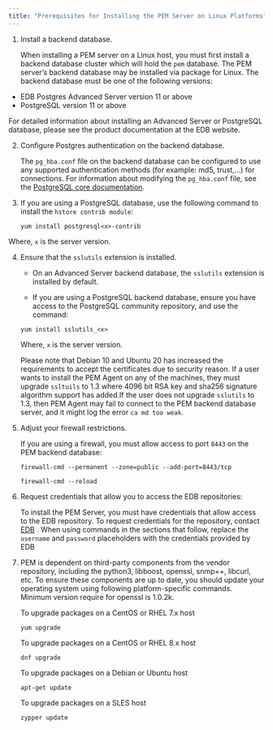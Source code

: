 ```yaml
---
title: "Prerequisites for Installing the PEM Server on Linux Platforms"
---
```


1.  Install a backend database.

    When installing a PEM server on a Linux host, you must first install a backend database cluster which will hold the `pem` database. The PEM server’s backend database may be installed via package for Linux. The backend database must be one of the following versions:

 -   EDB Postgres Advanced Server version 11 or above
 -   PostgreSQL version 11 or above

 For detailed information about installing an Advanced Server or PostgreSQL database, please see the product documentation at the EDB website.

2.  Configure Postgres authentication on the backend database.

    The `pg_hba.conf` file on the backend database can be configured to use any supported authentication methods (for example: md5, trust,...) for connections. For information about modifying the `pg_hba.conf` file, see the [PostgreSQL core documentation](https://www.postgresql.org/docs/current/static/auth-pg-hba-conf.html).

3.  If you are using a PostgreSQL database, use the following command to install the `hstore contrib module`:

    ```text
    yum install postgresql<x>-contrib
    ```

   Where, `x` is the server version.

4.  Ensure that the `sslutils` extension is installed.
     
    -   On an Advanced Server backend database, the `sslutils` extension is installed by default.
     
    -   If you are using a PostgreSQL backend database, ensure you have access to the PostgreSQL community repository, and use the command:
        
    ```text
    yum install sslutils_<x>     
    ```
     
    Where, `x` is the server version.
     
    Please note that Debian 10 and Ubuntu 20 has increased the requirements to accept the certificates due to security reason. If a user wants to install the PEM Agent on any of the machines, they must upgrade `ssltuils` to 1.3 where 4096 bit RSA key and sha256 signature algorithm support has added.If the user does not upgrade `sslutils` to 1.3, then PEM Agent may fail to connect to the PEM backend database server, and it might log the error `ca md too weak`.
     
5.  Adjust your firewall restrictions.
     
    If you are using a firewall, you must allow access to port `8443` on the PEM backend database:
     
    ```text
    firewall-cmd --permanent --zone=public --add-port=8443/tcp
     
    firewall-cmd --reload
    ```
     
6.  Request credentials that allow you to access the EDB repositories:
     
    To install the PEM Server, you must have credentials that allow access to the EDB repository. To request credentials for the repository, contact [EDB](https://www.enterprisedb.com/repository-access-request) . When using commands in the sections that follow, replace the `username` and `password` placeholders with the credentials provided by EDB
     
7.  PEM is dependent on third-party components from the vendor repository, including the python3, libboost, openssl, snmp++, libcurl, etc. To ensure these components are up to date, you should update your operating system using following platform-specific commands. Minimum version require for openssl is 1.0.2k.
     
    To upgrade packages on a CentOS or RHEL 7.x host

    ```text
    yum upgrade
    ```

    To upgrade packages on a CentOS or RHEL 8.x host

    ```text
    dnf upgrade
    ```

    To upgrade packages on a Debian or Ubuntu host

    ```text
    apt-get update
    ```

    To upgrade packages on a SLES host

    ```text
    zypper update
    ```
